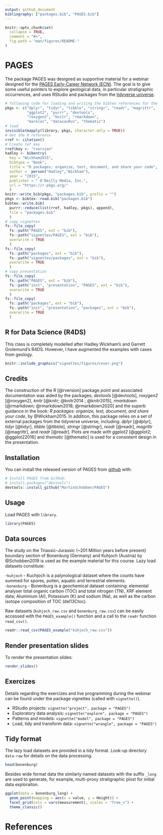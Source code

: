 ```yaml
---
output: github_document
bibliography: ["packages.bib", "PAGES.bib"]
---
```


<!-- README.md is generated from README.Rmd. Please edit that file -->

```r
knitr::opts_chunk$set(
  collapse = TRUE,
  comment = "#>",
  fig.path = "man/figures/README-"
)
```

# PAGES

<!-- badges: start -->
<!-- badges: end -->

The package PAGES was designed as supportive material for a webinar designed for the [PAGES Early-Career Network (ECN)](http://pastglobalchanges.org/ecn/intro). The goal is to give some useful pointers to explore geological data, in particular stratigraphic occurrences, and uses RStudio and packages from the [tidyverse universe](https://www.tidyverse.org/packages/).


```r
# following code for loading and writing the bibtex references for the used pkgs
pkgs <- c("dplyr", "tidyr", "tibble", "stringr", "readr", "magrittr",
          "ggplot2", "purrr", "devtools", 
          "roxygen2", "knitr", "rmarkdown",
          "marelac", "datasauRus", "thematic")    
# load
invisible(mapply(library, pkgs, character.only = TRUE))
# Get the R reference
rref <- citation()
# Create ref key
rref$key <- "rversion"
hadley <- bibentry(
  key = "Wickham2015",
  bibtype = "Book",
  title = "R packages: organize, test, document, and share your code",
  author =  person("Hadley","Wickham"),
  year = "2015",
  publisher = " O'Reilly Media, Inc.",
  url = "https://r-pkgs.org/"
  )
knitr::write_bib(pkgs, "packages.bib", prefix = "")
pkgs <- bibtex::read.bib("packages.bib")
bibtex::write.bib(
  purrr::reduce(list(rref, hadley, pkgs), append), 
  file = "packages.bib"
  )
# copy vignettes
fs::file_copy(
  fs::path("PAGES", ext = "bib"), 
  fs::path("vignettes/PAGES", ext = "bib"), 
  overwrite = TRUE
  )
fs::file_copy(
  fs::path("packages", ext = "bib"), 
  fs::path("vignettes/packages", ext = "bib"), 
  overwrite = TRUE
  )
# copy presentation
fs::file_copy(
  fs::path("PAGES", ext = "bib"), 
  fs::path("inst", "presentation", "PAGES", ext = "bib"), 
  overwrite = TRUE
  )
fs::file_copy(
  fs::path("packages", ext = "bib"), 
  fs::path("inst", "presentation", "packages", ext = "bib"), 
  overwrite = TRUE
  )
```

## R for Data Science (R4DS) 


This class is completely modelled after Hadley Wickham's and Garrett Grolemund's R4DS. However, I have augmented the examples with cases from geology.

```r
knitr::include_graphics("vignettes/figures/cover.png")
```


</div>


## Credits

The construction of the R [@rversion] package *point* and associated documentation was aided by the packages; *devtools* [@devtools], *roxygen2* [@roxygen2], *knitr* [@knitr; @knitr2014 ; @knitr2015], *rmarkdown* [@rmarkdown; @rmarkdown2018; @rmarkdown2020] and the superb guidance in the book: *R packages: organize, test, document, and share your code*, by @Wickham2015. In addition, this package relies on a set of external packages from the tidyverse universe, including: *dplyr* [@dplyr], *tidyr* [@tidyr], *tibble* [@tibble], *stringr* [@stringr], *readr* [@readr], *magrittr* [@magrittr], and *readr* [@readr]. Plots are made with *ggplot2* [@ggplot2; @ggplot22016] and *thematic* [@thematic] is used for a consistent design in the presentation.


## Installation

You can install the released version of PAGES from [github](https://github.io) with:

```r
# Install PAGES from GitHub:
# install.packages("devtools")
devtools::install_github("MartinSchobben/PAGES")
```

## Usage

Load PAGES with `library`.

```r
library(PAGES)
``` 

## Data sources 

The study on the Triassic--Jurassic (~201 Million years before present) boundary section of Bonenburg (Germany) and Kuhjoch (Austria) by @Schobben2019 is used as the example material for this course. Lazy load datasets constitute:

-`kuhjoch` - Kuchjoch is a palynological dataset where the counts have summed for spores, pollen, aquatic and terrestrial elements.    
-`bonenburg` - Bonenburg is a geochemical dataset containing: elemental analyser total organic carbon (TOC) and total nitrogen (TN), XRF element data; Aluminium (Al), Potassium (K) and sodium (Na), as well as the carbon isotope composition of TOC (del13Ctoc).   

Raw datasets (`kuhjoch_raw.csv` and `bonenburg_raw.csv`) can be easily accessed with the `PAGES_example()` function and a call to the `readr` function `read_csv()`.

``` r 
readr::read_csv(PAGES_example("kuhjoch_raw.csv"))
```

## Render presentation slides


To render the presentation slides:

``` r 
render_slides()
```

## Exercizes

Details regarding the exercizes and live programming during the webinar can be found under the package vignettes (called with `vignette()`).

- RStudio projects: `vignette("project", package = "PAGES")`
- Exploratory data analysis: `vignette("explore", package = "PAGES")`
- Patterns and models: `vignette("model", package = "PAGES")`
- Load, tidy and transform data: `vignette("wrangle", package = "PAGES")`

## Tidy format

The lazy load datasets are provided in a tidy format. Look-up directory `data-raw` for details on the data processing.

```r
head(bonenburg)
```

Besides wide format data the similarly named datasets with the suffix `_long` are used to generate, for example, multi-proxy stratigraphic plost for initial data exploraiton.

```r
ggplot(data = bonenburg_long) +
  geom_point(mapping = aes(x = value, y = Height)) +
  facet_grid(cols = vars(measurement), scales = "free_x") +
  theme_classic()
```



# References
